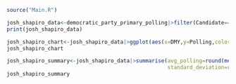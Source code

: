 ```r
source("Main.R")
```

```r
josh_shapiro_data<-democratic_party_primary_polling|>filter(Candidate=="Josh Shapiro")|>mutate(Poll_Boundary=ifelse(State=="NULL","Nationwide",State))
print(josh_shapiro_data)
```

```r
josh_shapiro_chart<-josh_shapiro_data|>ggplot(aes(x=DMY,y=Polling,color=Poll_Boundary))+geom_point(alpha=0.6)+ theme_gray(base_size=14)+geom_line()+scale_x_date(date_breaks="3 months")+labs(title="Josh Shapiro",x="Date",y="Polling (%)")
josh_shapiro_chart
```

```r
josh_shapiro_summary<-josh_shapiro_data|>summarise(avg_polling=round(mean(Polling),digits=2),weighted_avg_polling=round(sum(Polling*Sample_Size/(sum(Sample_Size,na.rm=TRUE)),na.rm=TRUE),digits=2),
                                                   standard_deviation=round(sd(Polling),digits=2),maximum_polling=max(Polling),minimum_polling=min(Polling),median_polling=median(Polling))
josh_shapiro_summary
```

